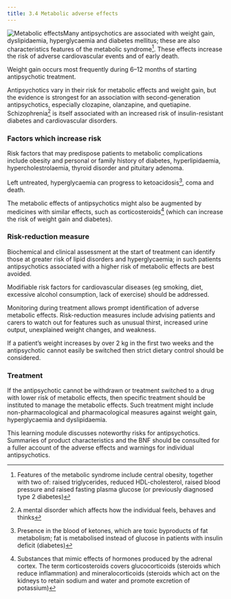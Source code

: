 ```yaml
---
title: 3.4 Metabolic adverse effects
---
```



![Metabolic effects](../../assets/con185651.jpg)Many antipsychotics are associated with weight gain, dyslipidaemia, hyperglycaemia and diabetes mellitus; these are also characteristics features of the metabolic syndrome[^1]. These effects increase the risk of adverse cardiovascular events and of early death.

Weight gain occurs most frequently during 6–12 months of starting antipsychotic treatment.

Antipsychotics vary in their risk for metabolic effects and weight gain, but the evidence is strongest for an association with second-generation antipsychotics, especially clozapine, olanzapine, and quetiapine. Schizophrenia[^2] is itself associated with an increased risk of insulin-resistant diabetes and cardiovascular disorders.

### Factors which increase risk

Risk factors that may predispose patients to metabolic complications include obesity and personal or family history of diabetes, hyperlipidaemia, hypercholestrolaemia, thyroid disorder and pituitary adenoma.

Left untreated, hyperglycaemia can progress to ketoacidosis[^3], coma and death.

The metabolic effects of antipsychotics might also be augmented by medicines with similar effects, such as corticosteroids[^4] (which can increase the risk of weight gain and diabetes).

### Risk-reduction measure

Biochemical and clinical assessment at the start of treatment can identify those at greater risk of lipid disorders and hyperglycaemia; in such patients antipsychotics associated with a higher risk of metabolic effects are best avoided.

Modifiable risk factors for cardiovascular diseases (eg smoking, diet, excessive alcohol consumption, lack of exercise) should be addressed.

Monitoring during treatment allows prompt identification of adverse metabolic effects. Risk-reduction measures include advising patients and carers to watch out for features such as unusual thirst, increased urine output, unexplained weight changes, and weakness.

If a patient’s weight increases by over 2 kg in the first two weeks and the antipsychotic cannot easily be switched then strict dietary control should be considered.

### Treatment

If the antipsychotic cannot be withdrawn or treatment switched to a drug with lower risk of metabolic effects, then specific treatment should be instituted to manage the metabolic effects. Such treatment might include non-pharmacological and pharmacological measures against weight gain, hyperglycaemia and dyslipidaemia.

  
This learning module discusses noteworthy risks for antipsychotics. Summaries of product characteristics and the BNF should be consulted for a fuller account of the adverse effects and warnings for individual antipsychotics.



[^1]: Features of the metabolic syndrome include central obesity, together with two of: raised triglycerides, reduced HDL-cholesterol, raised blood pressure and raised fasting plasma glucose (or previously diagnosed type 2 diabetes)


[^2]: A mental disorder which affects how the individual feels, behaves and thinks


[^3]: Presence in the blood of ketones, which are toxic byproducts of fat metabolism; fat is metabolised instead of glucose in patients with insulin deficit (diabetes)


[^4]: Substances that mimic effects of hormones produced by the adrenal cortex. The term corticosteroids covers glucocorticoids (steroids which reduce inflammation) and mineralocorticoids (steroids which act on the kidneys to retain sodium and water and promote excretion of potassium)
